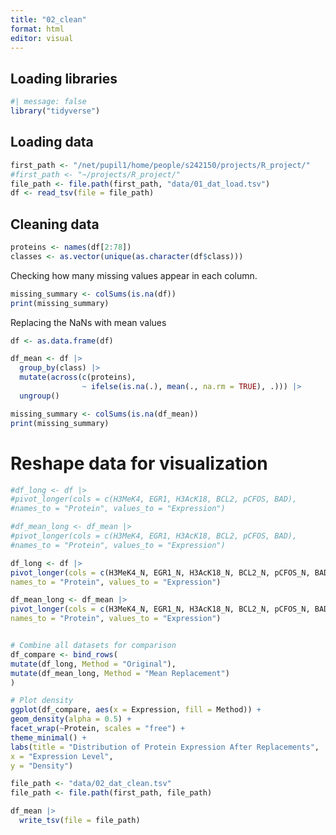 ```yaml
---
title: "02_clean"
format: html
editor: visual
---
```


## Loading libraries

```r
#| message: false
library("tidyverse")
```

## Loading data

```r
first_path <- "/net/pupil1/home/people/s242150/projects/R_project/"
#first_path <- "~/projects/R_project/"
file_path <- file.path(first_path, "data/01_dat_load.tsv")
df <- read_tsv(file = file_path)
```

## Cleaning data

```r
proteins <- names(df[2:78])
classes <- as.vector(unique(as.character(df$class)))

```

Checking how many missing values appear in each column.

```r
missing_summary <- colSums(is.na(df))
print(missing_summary)
```

Replacing the NaNs with mean values

```r
df <- as.data.frame(df)

df_mean <- df |>
  group_by(class) |>
  mutate(across(c(proteins),
                ~ ifelse(is.na(.), mean(., na.rm = TRUE), .))) |>
  ungroup()

missing_summary <- colSums(is.na(df_mean))
print(missing_summary)
```

# Reshape data for visualization

```r
#df_long <- df |>
#pivot_longer(cols = c(H3MeK4, EGR1, H3AcK18, BCL2, pCFOS, BAD),
#names_to = "Protein", values_to = "Expression")

#df_mean_long <- df_mean |>
#pivot_longer(cols = c(H3MeK4, EGR1, H3AcK18, BCL2, pCFOS, BAD),
#names_to = "Protein", values_to = "Expression")

df_long <- df |>
pivot_longer(cols = c(H3MeK4_N, EGR1_N, H3AcK18_N, BCL2_N, pCFOS_N, BAD_N),
names_to = "Protein", values_to = "Expression")

df_mean_long <- df_mean |>
pivot_longer(cols = c(H3MeK4_N, EGR1_N, H3AcK18_N, BCL2_N, pCFOS_N, BAD_N),
names_to = "Protein", values_to = "Expression")


# Combine all datasets for comparison
df_compare <- bind_rows(
mutate(df_long, Method = "Original"),
mutate(df_mean_long, Method = "Mean Replacement")
)

# Plot density
ggplot(df_compare, aes(x = Expression, fill = Method)) +
geom_density(alpha = 0.5) +
facet_wrap(~Protein, scales = "free") +
theme_minimal() +
labs(title = "Distribution of Protein Expression After Replacements",
x = "Expression Level",
y = "Density")
```

```r
file_path <- "data/02_dat_clean.tsv"
file_path <- file.path(first_path, file_path)

df_mean |>
  write_tsv(file = file_path)
```
